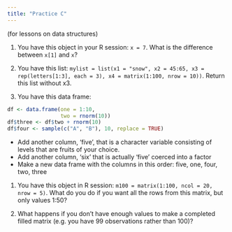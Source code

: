 ```yaml
---
title: "Practice C"
---
```


(for lessons on data structures)

1. You have this object in your R session: `x = 7`. What is the difference between `x[1]` and `x`? 

1. You have this list: `mylist = list(x1 = "snow", x2 = 45:65, x3 = rep(letters[1:3], each = 3), x4 = matrix(1:100, nrow = 10))`. Return this list without x3. 

1. You have this data frame:
```r
df <- data.frame(one = 1:10,
                 two = rnorm(10))
df$three <- df$two + rnorm(10)
df$four <- sample(c("A", "B"), 10, replace = TRUE)
```

* Add another column, 'five', that is a character variable consisting of levels that are fruits of your choice. 
* Add another column, 'six' that is actually 'five' coerced into a factor 
* Make a new data frame with the columns in this order: five, one, four, two, three


1. You have this object in R session: `m100 = matrix(1:100, ncol = 20, nrow = 5)`. What do you do if you want all the rows from this matrix, but only values 1:50? 

1. What happens if you don't have enough values to make a completed filled matrix (e.g. you have 99 observations rather than 100)?

